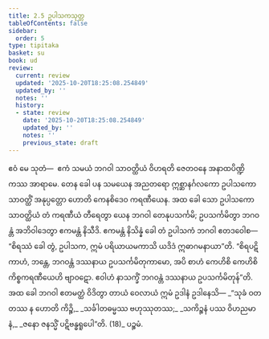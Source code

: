 ```yaml
---
title: 2.5 ဥပါသကသုတ္တ
tableOfContents: false
sidebar:
  order: 5
type: tipitaka
basket: su
book: ud
review:
  current: review
  updated: '2025-10-20T18:25:08.254849'
  updated_by: ''
  notes: ''
  history:
  - state: review
    date: '2025-10-20T18:25:08.254849'
    updated_by: ''
    notes: ''
    previous_state: draft
---
```



<DynamicBreadcrumb />


<ReviewStatus review={frontmatter.review} showDetails={true} />

<HypothesisAnnotation frontmatter={frontmatter} />

<Division number="15" book="ud" e="ch" v="18" p="90">

<Paragraph number="95" book="ud">
ဧဝံ မေ သုတံ—  ဧကံ သမယံ ဘဂဝါ သာဝတ္ထိယံ ဝိဟရတိ ဇေတဝနေ အနာထပိဏ္ဍိကဿ အာရာမေ. တေန ခေါ ပန သမယေန အညတရော ဣစ္ဆာနင်္ဂလကော ဥပါသကော သာဝတ္ထိံ အနုပ္ပတ္တော ဟောတိ ကေနစိဒေဝ ကရဏီယေန. အထ ခေါ သော ဥပါသကော သာဝတ္ထိယံ တံ ကရဏီယံ တီရေတွာ ယေန ဘဂဝါ တေနုပသင်္ကမိ; ဥပသင်္ကမိတွာ ဘဂဝန္တံ အဘိဝါဒေတွာ ဧကမန္တံ နိသီဒိ. ဧကမန္တံ နိသိန္နံ ခေါ တံ ဥပါသကံ ဘဂဝါ ဧတဒဝေါစ—  “စိရဿံ ခေါ တွံ, ဥပါသက, ဣမံ ပရိယာယမကာသိ ယဒိဒံ ဣဓာဂမနာယာ”တိ.
</Paragraph>

<Paragraph number="96" book="ud">
“စိရပဋိကာဟံ, ဘန္တေ, ဘဂဝန္တံ ဒဿနာယ ဥပသင်္ကမိတုကာမော, အပိ စာဟံ ကေဟိစိ ကေဟိစိ ကိစ္စကရဏီယေဟိ ဗျာဝဋော. ဧဝါဟံ နာသက္ခိံ ဘဂဝန္တံ ဒဿနာယ ဥပသင်္ကမိတုန်”တိ.
</Paragraph>

<Paragraph number="97" book="ud">
အထ ခေါ ဘဂဝါ ဧတမတ္ထံ ဝိဒိတွာ တာယံ ဝေလာယံ ဣမံ ဥဒါနံ ဥဒါနေသိ—
</Paragraph>

<Paragraph number="98" type="verses" book="ud">
_“သုခံ ဝတ တဿ န ဟောတိ ကိဉ္စိ,_  
_သင်္ခါတဓမ္မဿ ဗဟုဿုတဿ;_  
_သကိဉ္စနံ ပဿ ဝိဟညမာနံ,_  
_ဇနော ဇနသ္မိံ ပဋိဗန္ဓရူပေါ”တိ. (18)_  


</Paragraph>
</Division>

<Paragraph number="99" type="center" book="ud">
ပဉ္စမံ.
</Paragraph>